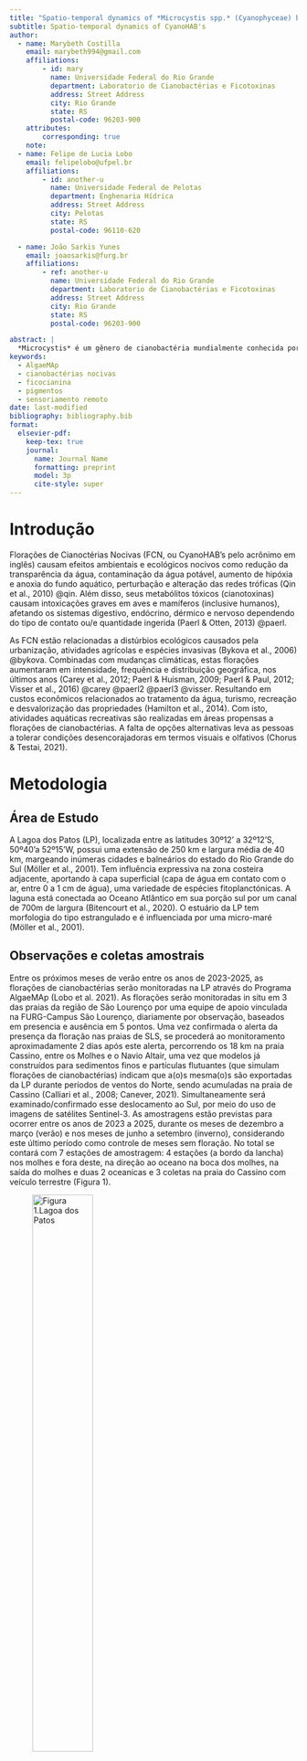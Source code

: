 ```yaml
---
title: "Spatio-temporal dynamics of *Microcystis spp.* (Cyanophyceae) blooms at Cassino Beach: origin and impact on water quality"
subtitle: Spatio-temporal dynamics of CyanoHAB's
author:
  - name: Marybeth Costilla
    email: marybeth994@gmail.com
    affiliations: 
        - id: mary
          name: Universidade Federal do Rio Grande
          department: Laboratorio de Cianobactérias e Ficotoxinas
          address: Street Address
          city: Rio Grande
          state: RS
          postal-code: 96203-900
    attributes:
        corresponding: true
    note: 
  - name: Felipe de Lucia Lobo
    email: felipelobo@ufpel.br
    affiliations:
        - id: another-u
          name: Universidade Federal de Pelotas
          department: Enghenaria Hídrica
          address: Street Address
          city: Pelotas
          state: RS
          postal-code: 96110-620

  - name: João Sarkis Yunes
    email: joaosarkis@furg.br
    affiliations:
        - ref: another-u
          name: Universidade Federal do Rio Grande
          department: Laboratorio de Cianobactérias e Ficotoxinas
          address: Street Address
          city: Rio Grande
          state: RS
          postal-code: 96203-900

abstract: |
  *Microcystis* é um gênero de cianobactéria mundialmente conhecida por produzir hepatoxinas chamadas microcistinas (MC). Os aspectos nocivos destas florações causam eventos ecológicos e ambientais de grande impacto. Diversos estudos utilizaram imagens de satélite para realizar monitoramento da qualidade de água. Assim, imagens de satélite da Lagoa dos Patos (LP) em condições atmosféricas e hidrológicas favoráveis, identificam no espaço e tempo as florações de *Microcystis* que atingem o oceano. Portanto, o objetivo geral deste projeto é avaliar as respostas bio-óticas das florações de *Microcystis*; aplicar imagens de satélites para localizar e determinar a região de origem da espécie que atingem a praia do Cassino, estimar o conteúdo de toxinas na água e o risco à balneabilidade. Serão feitas amostragens em pontos estratégicos da saída dos Molhes ao oceano e na praia do Cassino, para avaliar concentrações de pigmentos, número de células e identificação taxonômica. Se processarão imagens de satélite obtidas do sensor OLCI no Sentinel-3, para localizar as florações e determinar a sua origem no tempo e espaço. Além, se estimará o risco a balneabilidade da praia do Cassino usando correlações de concentrações dos pigmentos e número de células. Destacando que estas florações ocorrem próximos à os cultivos de camarões, mariscos e peixes (estação de maricultura da FURG), que por bioacumulação de cianotoxinas representam um risco por consumo a moradores e turistas. Espera-se, estabelecer uma concentração de clorofila-a para balneabilidade baseado nos limites estabelecidos na CONAMA 357 e a Organização Mundial da Saúde (OMS) para águas de recreação.
keywords: 
  - AlgaeMAp
  - cianobactérias nocivas
  - ficocianina 
  - pigmentos
  - sensoriamento remoto
date: last-modified
bibliography: bibliography.bib
format:
  elsevier-pdf:
    keep-tex: true
    journal:
      name: Journal Name
      formatting: preprint
      model: 3p
      cite-style: super
---
```


# Introdução

Florações de Cianoctérias Nocivas (FCN, ou CyanoHAB’s pelo acrônimo em inglês) causam efeitos ambientais e ecológicos nocivos como redução da transparência da água, contaminação da água potável, aumento de hipóxia e anoxia do fundo aquático, perturbação e alteração das redes tróficas (Qin et al., 2010) @qin. Além disso, seus metabólitos tóxicos (cianotoxinas) causam intoxicações graves em aves e mamíferos (inclusive humanos), afetando os sistemas digestivo, endócrino, dérmico e nervoso dependendo do tipo de contato ou/e quantidade ingerida (Paerl & Otten, 2013) @paerl.  

  As FCN estão relacionadas a distúrbios ecológicos causados pela urbanização, atividades agrícolas e espécies invasivas (Bykova et al., 2006) @bykova. Combinadas com mudanças climáticas, estas florações aumentaram em intensidade, frequência e distribuição geográfica, nos últimos anos (Carey et al., 2012; Paerl & Huisman, 2009; Paerl & Paul, 2012; Visser et al., 2016) @carey @paerl2 @paerl3 @visser. Resultando em custos econômicos relacionados ao tratamento da água, turismo, recreação e desvalorização das propriedades (Hamilton et al., 2014). Com isto, atividades aquáticas recreativas são realizadas em áreas propensas a florações de cianobactérias. A falta de opções alternativas leva as pessoas a tolerar condições desencorajadoras em termos visuais e olfativos  (Chorus & Testai, 2021).


# Metodologia

## Área de Estudo
A Lagoa dos Patos (LP), localizada entre as latitudes 30º12’ a 32º12’S, 50º40’a 52º15’W, possui uma extensão de 250 km e largura média de 40 km, margeando inúmeras cidades e balneários do estado do Rio Grande do Sul (Möller et al., 2001). Tem influência expressiva na zona costeira adjacente, aportando à capa superficial (capa de água em contato com o ar, entre 0 a 1 cm de água), uma variedade de espécies fitoplanctónicas. 
A laguna está conectada ao Oceano Atlântico em sua porção sul por um canal de 700m de largura (Bitencourt et al., 2020). O estuário da LP tem morfologia do tipo estrangulado e é influenciada por uma micro-maré (Möller et al., 2001).

## Observações e coletas amostrais 
Entre os próximos meses de verão entre os anos de 2023-2025, as florações de cianobactérias serão monitoradas na LP através do Programa AlgaeMAp (Lobo et al. 2021).  As florações serão monitoradas in situ em 3 das praias da região de São Lourenço por uma equipe de apoio vinculada na FURG-Campus São Lourenço, diariamente por observação, baseados em presencia e ausência em 5 pontos. 
Uma vez confirmada o alerta da presença da floração nas praias de  SLS, se procederá ao monitoramento aproximadamente 2 dias após este alerta, percorrendo os 18 km na praia Cassino, entre os Molhes e o Navio Altair, uma vez que modelos já construídos para sedimentos finos e partículas flutuantes (que simulam florações de cianobactérias) indicam que a(o)s mesma(o)s são exportadas da LP durante períodos de ventos do Norte, sendo acumuladas na praia de Cassino (Calliari et al., 2008; Canever, 2021). Simultaneamente será examinado/confirmado esse deslocamento ao Sul, por meio do uso de imagens de satélites Sentinel-3.
As amostragens estão previstas para ocorrer entre os anos de 2023 a 2025, durante os meses de dezembro a março (verão) e nos meses de junho a setembro (inverno), considerando este último período como controle de meses sem floração. No total se contará com 7 estações de amostragem: 4 estações (a bordo da lancha) nos molhes e fora deste, na direção ao oceano na boca dos molhes,  na saída do molhes e duas 2 oceanicas e 3 coletas na praia do Cassino com veículo terrestre (Figura 1). 

![Figura 1.Lagoa dos Patos](Lagoa_dos_Patos.jpg){width=50%}

# Bibliography styles

Here are two sample references:  @Feynman1963118 @qin.

By default, natbib will be used with the `authoryear` style, set in `classoption` variable in YAML. 
You can sets extra options with `natbiboptions` variable in YAML header. Example 

```
natbiboptions: longnamesfirst,angle,semicolon
```

There are various more specific bibliography styles available at
<https://support.stmdocs.in/wiki/index.php?title=Model-wise_bibliographic_style_files>. 
To use one of these, add it in the header using, for example, `biblio-style: model1-num-names`.

## Using CSL 

If `cite-method` is set to `citeproc` in `elsevier_article()`, then pandoc is used for citations instead of `natbib`. In this case, the `csl` option is used to format the references. By default, this template will provide an appropriate style, but alternative `csl` files are available from <https://www.zotero.org/styles?q=elsevier>. These can be downloaded
and stored locally, or the url can be used as in the example header.

# Equations

Para quantificar a presença de cianobactérias em concentrações de cél/mL, será testado o algoritmo de Cyanobacteria Index (CI), desenvolvido por Greene (2022), que usando uma sombra espectral (SS) com uma árvore de decisões, deixa a equação:
$$
SS(λ)= ρ_s (λ)-ρ_s (λ^- )+[ρ_s (λ^- )+ ρ_s (λ^+ )]  (λ+λ^-/λ^+ -λ^- )  
$$
Onde + e – indicam uma banda espectral (λs) acima o abaixo do comprimento de onda usado como alvo (Wynne et al., 2008

# Figures and tables

@fig-meaningless is generated using an R chunk.

```r
#| label: lagoa
#| fig-cap: A meaningless scatterplot
#| fig-width: 5
#| fig-height: 5
#| fig-align: center
#| out-width: 50%
#| echo: false
#| fig-format: Lagoa_dos_Patos.jpg
```

# Tables coming from R

Tables can also be generated using R chunks, as shown in @tbl-simple example.

```r
#| label: tbl-simple
#| tbl-cap: Caption centered above table
#| echo: true
knitr::kable(head(mtcars)[,1:4])
```

# References {-}
